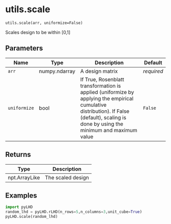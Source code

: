 # utils.scale { #pyLHD.utils.scale }

`utils.scale(arr, uniformize=False)`

Scales design to be within [0,1]

## Parameters

| Name         | Type          | Description                                                                                                                                                                                | Default    |
|--------------|---------------|--------------------------------------------------------------------------------------------------------------------------------------------------------------------------------------------|------------|
| `arr`        | numpy.ndarray | A design matrix                                                                                                                                                                            | _required_ |
| `uniformize` | bool          | If True, Rosenblatt transformation is applied  (uniformize by applying the empirical cumulative distribution).  If False (default), scaling is done by using the minimum and maximum value | `False`    |

## Returns

| Type          | Description       |
|---------------|-------------------|
| npt.ArrayLike | The scaled design |

## Examples



```python
import pyLHD
random_lhd = pyLHD.rLHD(n_rows=5,n_columns=3,unit_cube=True)
pyLHD.scale(random_lhd)
```